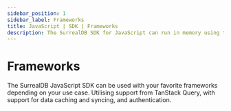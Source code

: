 ```yaml
---
sidebar_position: 1
sidebar_label: Frameworks
title: JavaScript | SDK | Frameworks
description: The SurrealDB SDK for JavaScript can run in memory using the Node.js engine or in a browser using the WebAssembly engine.
---
```


# Frameworks 

The SurrealDB JavaScript SDK can be used with your favorite frameworks depending on your use case.  Utilising support from TanStack Query, with support for data caching and syncing, and authentication.

<Boxes>
    <IconBox
        title="React"
        href="/docs/sdk/javascript/frameworks/react"
        status="available"
        icon={{
            light: LightReact,
            dark: DarkReact,
        }}
    />
    <IconBox
        title="Solid.js"
        href="/docs/sdk/javascript/frameworks/solidjs"
        status="available"
        icon={{
            light: LightSolid,
            dark: DarkSolid,
        }}
    />
    <IconBox
        title="Next.js"
        status="coming soon"
        icon={{
            light: LightNext,
            dark: DarkNext,
        }}
    />
    <IconBox
        title="Vue.js"
        status="coming soon"
        icon={{
            light: LightVue,
            dark: DarkVue,
        }}
    />
    <IconBox
        title="Angular"
        status="coming soon"
        icon={{
            light: LightAngular,
            dark: DarkAngular,
        }}
    />
    <IconBox
        title="Svelte"
        status="coming soon"
        icon={{
            light: LightSvelte,
            dark: DarkSvelte,
        }}
    />
</Boxes>